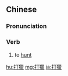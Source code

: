 {{also|打猎}}
==Chinese==
{{zh-forms|s=打猎}}

===Pronunciation===
{{zh-pron
|m=dǎliè
|c=daa2 lip6
|h=pfs=tá-lia̍p
|cat=v
}}

===Verb===
{{zh-verb}}

# to [[hunt]]

{{zh-cat|Advanced}}

[[hu:打獵]]
[[mg:打獵]]
[[ja:打獵]]